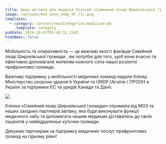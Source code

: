 ```yaml
---
title: Нова автівка для медиків Клініки «Сімейний лікар Широківської громади»
image: /uploads/med_auto_undp_07 (1).png
templates:
  - category: content/newsCategories/medicine.md
    _template: category
pubDate: 2024-10-07T05:42:31.214Z
hideNews: false
---
```


Мобільність та оперативність — це важливі якості фахівців Сімейний лікар Широківської громади , які потрібні для того, щоб вони вчасно та ефективно допомагали жителям кожного села нашої розлогої прифронтової громади.

Важливу підтримку у мобільності медичних команд надали Клініці Міністерство охорони здоров'я України  та UNDP Ukraine / ПРООН в Україні за підтримки ЄС та урядів Канади та Данії.

![](</uploads/med_auto_undp_07 (2).png>)

Клініка «Сімейний лікар Широківської громади» отримала від МОЗ та наших західних партнерів автівку, яка буде виконувати функції медичного хабу та допомагати нашим медикам діставатись до своїх пацієнтів у найвіддаленіші куточки громади.

Дякуємо партнерам за підтримку медичних послуг прифронтових громад на гідному рівні!
